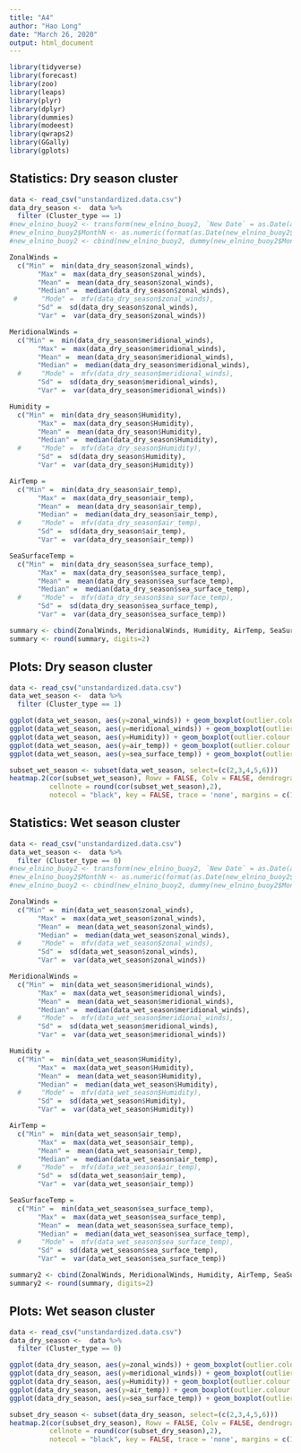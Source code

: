 ---
title: "A4"
author: "Hao Long"
date: "March 26, 2020"
output: html_document
---

```{r setup, include=FALSE}
library(tidyverse)
library(forecast)
library(zoo)
library(leaps)
library(plyr)
library(dplyr)
library(dummies)
library(modeest)
library(qwraps2)
library(GGally)
library(gplots)
```

## Statistics: Dry season cluster
```{r cars}
data <- read_csv("unstandardized.data.csv")
data_dry_season <-  data %>% 
  filter (Cluster_type == 1)
#new_elnino_buoy2 <- transform(new_elnino_buoy2, `New Date` = as.Date(as.character(`New Date`), "%Y%m%d"))
#new_elnino_buoy2$MonthN <- as.numeric(format(as.Date(new_elnino_buoy2$New.Date),"%m")) # Month's number
#new_elnino_buoy2 <- cbind(new_elnino_buoy2, dummy(new_elnino_buoy2$MonthN, sep = "_"))

ZonalWinds =
  c("Min" =  min(data_dry_season$zonal_winds),
       "Max" =  max(data_dry_season$zonal_winds),
       "Mean" =  mean(data_dry_season$zonal_winds),
       "Median" =  median(data_dry_season$zonal_winds),
 #      "Mode" =  mfv(data_dry_season$zonal_winds),
       "Sd" =  sd(data_dry_season$zonal_winds),
       "Var" =  var(data_dry_season$zonal_winds))

MeridionalWinds =
  c("Min" =  min(data_dry_season$meridional_winds),
       "Max" =  max(data_dry_season$meridional_winds),
       "Mean" =  mean(data_dry_season$meridional_winds),
       "Median" =  median(data_dry_season$meridional_winds),
  #     "Mode" =  mfv(data_dry_season$meridional_winds),
       "Sd" =  sd(data_dry_season$meridional_winds),
       "Var" =  var(data_dry_season$meridional_winds))

Humidity =
  c("Min" =  min(data_dry_season$Humidity),
       "Max" =  max(data_dry_season$Humidity),
       "Mean" =  mean(data_dry_season$Humidity),
       "Median" =  median(data_dry_season$Humidity),
  #     "Mode" =  mfv(data_dry_season$Humidity),
       "Sd" =  sd(data_dry_season$Humidity),
       "Var" =  var(data_dry_season$Humidity))

AirTemp =
  c("Min" =  min(data_dry_season$air_temp),
       "Max" =  max(data_dry_season$air_temp),
       "Mean" =  mean(data_dry_season$air_temp),
       "Median" =  median(data_dry_season$air_temp),
  #     "Mode" =  mfv(data_dry_season$air_temp),
       "Sd" =  sd(data_dry_season$air_temp),
       "Var" =  var(data_dry_season$air_temp))

SeaSurfaceTemp =
  c("Min" =  min(data_dry_season$sea_surface_temp),
       "Max" =  max(data_dry_season$sea_surface_temp),
       "Mean" =  mean(data_dry_season$sea_surface_temp),
       "Median" =  median(data_dry_season$sea_surface_temp),
  #     "Mode" =  mfv(data_dry_season$sea_surface_temp),
       "Sd" =  sd(data_dry_season$sea_surface_temp),
       "Var" =  var(data_dry_season$sea_surface_temp))

summary <- cbind(ZonalWinds, MeridionalWinds, Humidity, AirTemp, SeaSurfaceTemp)
summary <- round(summary, digits=2)

```

## Plots: Dry season cluster
```{r pressure, echo=FALSE}
data <- read_csv("unstandardized.data.csv")
data_wet_season <-  data %>% 
  filter (Cluster_type == 1)

ggplot(data_wet_season, aes(y=zonal_winds)) + geom_boxplot(outlier.colour = "red")+ggtitle("Wet Season") + theme(axis.text.x=element_blank(),axis.ticks.x=element_blank())
ggplot(data_wet_season, aes(y=meridional_winds)) + geom_boxplot(outlier.colour = "red")+ggtitle("Wet Season")+ theme(axis.text.x=element_blank(),axis.ticks.x=element_blank())
ggplot(data_wet_season, aes(y=Humidity)) + geom_boxplot(outlier.colour = "red")+ggtitle("Wet Season")+ theme(axis.text.x=element_blank(),axis.ticks.x=element_blank())
ggplot(data_wet_season, aes(y=air_temp)) + geom_boxplot(outlier.colour = "red")+ggtitle("Wet Season")+ theme(axis.text.x=element_blank(),axis.ticks.x=element_blank())
ggplot(data_wet_season, aes(y=sea_surface_temp)) + geom_boxplot(outlier.colour = "red")+ggtitle("Wet Season")+ theme(axis.text.x=element_blank(),axis.ticks.x=element_blank())

subset_wet_season <- subset(data_wet_season, select=(c(2,3,4,5,6)))
heatmap.2(cor(subset_wet_season), Rowv = FALSE, Colv = FALSE, dendrogram = "none",
          cellnote = round(cor(subset_wet_season),2),
          notecol = "black", key = FALSE, trace = 'none', margins = c(12,12))
```


## Statistics: Wet season cluster
```{r cars}
data <- read_csv("unstandardized.data.csv")
data_wet_season <-  data %>% 
  filter (Cluster_type == 0)
#new_elnino_buoy2 <- transform(new_elnino_buoy2, `New Date` = as.Date(as.character(`New Date`), "%Y%m%d"))
#new_elnino_buoy2$MonthN <- as.numeric(format(as.Date(new_elnino_buoy2$New.Date),"%m")) # Month's number
#new_elnino_buoy2 <- cbind(new_elnino_buoy2, dummy(new_elnino_buoy2$MonthN, sep = "_"))

ZonalWinds =
  c("Min" =  min(data_wet_season$zonal_winds),
       "Max" =  max(data_wet_season$zonal_winds),
       "Mean" =  mean(data_wet_season$zonal_winds),
       "Median" =  median(data_wet_season$zonal_winds),
  #     "Mode" =  mfv(data_wet_season$zonal_winds),
       "Sd" =  sd(data_wet_season$zonal_winds),
       "Var" =  var(data_wet_season$zonal_winds))

MeridionalWinds =
  c("Min" =  min(data_wet_season$meridional_winds),
       "Max" =  max(data_wet_season$meridional_winds),
       "Mean" =  mean(data_wet_season$meridional_winds),
       "Median" =  median(data_wet_season$meridional_winds),
  #     "Mode" =  mfv(data_wet_season$meridional_winds),
       "Sd" =  sd(data_wet_season$meridional_winds),
       "Var" =  var(data_wet_season$meridional_winds))

Humidity =
  c("Min" =  min(data_wet_season$Humidity),
       "Max" =  max(data_wet_season$Humidity),
       "Mean" =  mean(data_wet_season$Humidity),
       "Median" =  median(data_wet_season$Humidity),
  #     "Mode" =  mfv(data_wet_season$Humidity),
       "Sd" =  sd(data_wet_season$Humidity),
       "Var" =  var(data_wet_season$Humidity))

AirTemp =
  c("Min" =  min(data_wet_season$air_temp),
       "Max" =  max(data_wet_season$air_temp),
       "Mean" =  mean(data_wet_season$air_temp),
       "Median" =  median(data_wet_season$air_temp),
  #     "Mode" =  mfv(data_wet_season$air_temp),
       "Sd" =  sd(data_wet_season$air_temp),
       "Var" =  var(data_wet_season$air_temp))

SeaSurfaceTemp =
  c("Min" =  min(data_wet_season$sea_surface_temp),
       "Max" =  max(data_wet_season$sea_surface_temp),
       "Mean" =  mean(data_wet_season$sea_surface_temp),
       "Median" =  median(data_wet_season$sea_surface_temp),
  #     "Mode" =  mfv(data_wet_season$sea_surface_temp),
       "Sd" =  sd(data_wet_season$sea_surface_temp),
       "Var" =  var(data_wet_season$sea_surface_temp))

summary2 <- cbind(ZonalWinds, MeridionalWinds, Humidity, AirTemp, SeaSurfaceTemp)
summary2 <- round(summary, digits=2)

```

## Plots: Wet season cluster
```{r pressure, echo=FALSE}
data <- read_csv("unstandardized.data.csv")
data_dry_season <-  data %>% 
  filter (Cluster_type == 0)

ggplot(data_dry_season, aes(y=zonal_winds)) + geom_boxplot(outlier.colour = "red")+ggtitle("Dry Season") + theme(axis.text.x=element_blank(),axis.ticks.x=element_blank())
ggplot(data_dry_season, aes(y=meridional_winds)) + geom_boxplot(outlier.colour = "red")+ggtitle("Dry Season")+ theme(axis.text.x=element_blank(),axis.ticks.x=element_blank())
ggplot(data_dry_season, aes(y=Humidity)) + geom_boxplot(outlier.colour = "red")+ggtitle("Dry Season")+ theme(axis.text.x=element_blank(),axis.ticks.x=element_blank())
ggplot(data_dry_season, aes(y=air_temp)) + geom_boxplot(outlier.colour = "red")+ggtitle("Dry Season")+ theme(axis.text.x=element_blank(),axis.ticks.x=element_blank())
ggplot(data_dry_season, aes(y=sea_surface_temp)) + geom_boxplot(outlier.colour = "red")+ggtitle("Dry Season")+ theme(axis.text.x=element_blank(),axis.ticks.x=element_blank())

subset_dry_season <- subset(data_dry_season, select=(c(2,3,4,5,6)))
heatmap.2(cor(subset_dry_season), Rowv = FALSE, Colv = FALSE, dendrogram = "none",
          cellnote = round(cor(subset_dry_season),2),
          notecol = "black", key = FALSE, trace = 'none', margins = c(12,12))
```
